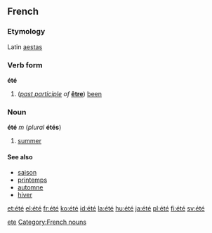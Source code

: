 ==French==

===Etymology===
Latin [[aestas]]

===Verb form===
'''été'''
#(''[[past participle]] of'' '''[[être]]''') [[been]]
[[Category:French verb forms|ete]]

===Noun===
'''été''' ''m'' (''plural'' '''étés''')

#[[summer]]

====See also====
*[[saison]]
*[[printemps]]
*[[automne]]
*[[hiver]]

[[Category:French nouns]]

[[et:été]]
[[el:été]]
[[fr:été]]
[[ko:été]]
[[id:été]]
[[la:été]]
[[hu:été]]
[[ja:été]]
[[pl:été]]
[[fi:été]]
[[sv:été]]